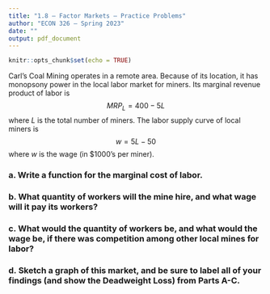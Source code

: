 ```yaml
---
title: "1.8 — Factor Markets — Practice Problems"
author: "ECON 326 — Spring 2023"
date: ""
output: pdf_document
---
```


```r
knitr::opts_chunk$set(echo = TRUE)
```



Carl’s Coal Mining operates in a remote area. Because of its location, it has monopsony power in the local labor market for miners. Its marginal revenue product of labor is
$$MRP_L = 400-5L$$
where $L$ is the total number of miners. The labor supply curve of local miners is
$$w = 5L-50$$
where $w$ is the wage (in $1000's per miner).

### a. Write a function for the marginal cost of labor.

### b. What quantity of workers will the mine hire, and what wage will it pay its workers?

### c. What would the quantity of workers be, and what would the wage be, if there was competition among other local mines for labor?

### d. Sketch a graph of this market, and be sure to label all of your findings (and show the Deadweight Loss) from Parts A-C.